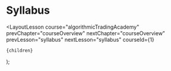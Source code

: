 
# Syllabus

  <LayoutLesson
    course="algorithmicTradingAcademy"
    prevChapter="courseOverview"
    nextChapter="courseOverview"
    prevLesson="syllabus"
    nextLesson="syllabus"
    courseId={1}
  >
    {children}
  </LayoutLesson>
);
